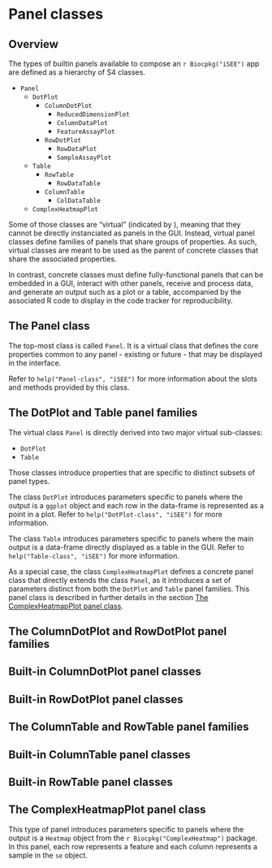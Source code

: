 # Panel classes {#panels}

## Overview

The types of builtin panels available to compose an `r Biocpkg("iSEE")` app are defined as a hierarchy of S4 classes.

<!-- TODO Replace the bullet list below by a figure, like a filesystem tree. -->

- `Panel` <i class="fa fa-eye-slash"></i>
    - `DotPlot` <i class="fa fa-eye-slash"></i>
        - `ColumnDotPlot` <i class="fa fa-eye-slash"></i>
            - `ReducedDimensionPlot`
            - `ColumnDataPlot`
            - `FeatureAssayPlot`
        - `RowDotPlot` <i class="fa fa-eye-slash"></i>
            - `RowDataPlot`
            - `SampleAssayPlot`
    - `Table` <i class="fa fa-eye-slash"></i>
        - `RowTable` <i class="fa fa-eye-slash"></i>
            - `RowDataTable`
        - `ColumnTable` <i class="fa fa-eye-slash"></i>
            - `ColDataTable`
    - `ComplexHeatmapPlot`

Some of those classes are "virtual" (indicated by <i class="fa fa-eye-slash"></i>), meaning that they cannot be directly instanciated as panels in the GUI.
Instead, virtual panel classes define families of panels that share groups of properties.
As such, virtual classes are meant to be used as the parent of concrete classes that share the associated properties.

In contrast, concrete classes must define fully-functional panels that can be embedded in a GUI, interact with other panels, receive and process data, and generate an output such as a plot or a table, accompanied by the associated R code to display in the code tracker for reproducibility.

## The Panel class

The top-most class is called `Panel`.
It is a virtual class that defines the core properties common to any panel - existing or future - that may be displayed in the interface.

Refer to `help("Panel-class", "iSEE")` for more information about the slots and methods provided by this class.

## The DotPlot and Table panel families

The virtual class `Panel` is directly derived into two major virtual sub-classes:

- `DotPlot`
- `Table`

Those classes introduce properties that are specific to distinct subsets of panel types.

The class `DotPlot` introduces parameters specific to panels where the output is a `ggplot` object and each row in the data-frame is represented as a point in a plot.
Refer to `help("DotPlot-class", "iSEE")` for more information.

The class `Table` introduces parameters specific to panels where the main output is a data-frame directly displayed as a table in the GUI.
Refer to `help("Table-class", "iSEE")` for more information.

As a special case, the class `ComplexHeatmapPlot` defines a concrete panel class that directly extends the class `Panel`, as it introduces a set of parameters distinct from both the `DotPlot` and `Table` panel families.
This panel class is described in further details in the section [The ComplexHeatmapPlot panel class](#complexheatmapplot-class).

<!-- TODO: properties introduced by the DotPlot class -->

<!-- TODO: properties introduced by the Table class -->

## The ColumnDotPlot and RowDotPlot panel families

<!-- TODO: properties introduced by the ColumnDotPlot class -->

<!-- TODO: properties introduced by the RowDotPlot class -->

## Built-in ColumnDotPlot panel classes

<!-- TODO: properties introduced by the ReducedDimensionPlot class -->

<!-- TODO: properties introduced by the ColumnDataPlot class -->

<!-- TODO: properties introduced by the FeatureAssayPlot class -->

## Built-in RowDotPlot panel classes

<!-- TODO: properties introduced by the RowDataPlot class -->

<!-- TODO: properties introduced by the SampleAssayPlot class -->

## The ColumnTable and RowTable panel families

<!-- TODO: properties introduced by the ColumnTable class -->

<!-- TODO: properties introduced by the RowTable class -->

## Built-in ColumnTable panel classes

<!-- TODO: properties introduced by the RowDataTable class -->

## Built-in RowTable panel classes

<!-- TODO: properties introduced by the ColDataTable class -->

## The ComplexHeatmapPlot panel class {#complexheatmapplot-class}

This type of panel introduces parameters specific to panels where the output is a `Heatmap` object from the `r Biocpkg("ComplexHeatmap")` package.
In this panel, each row represents a feature and each column represents a sample in the `se` object.

<!-- TODO: properties introduced by the ComplexHeatmapPlot class -->
